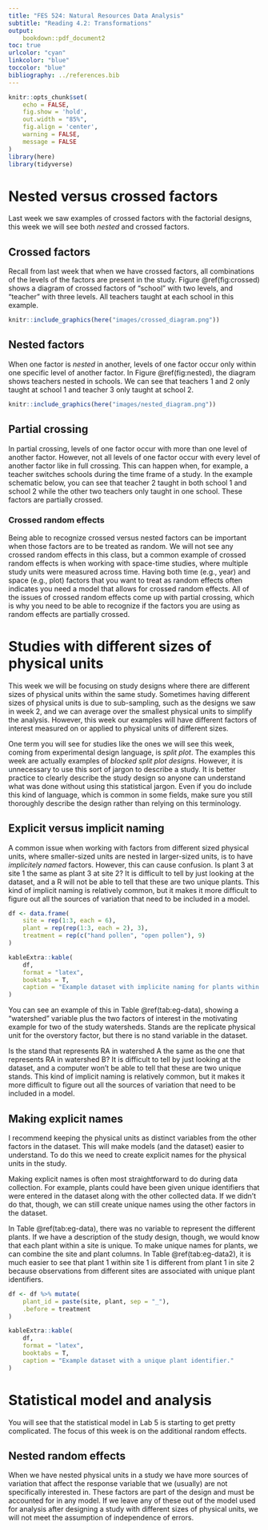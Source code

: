 ```yaml
---
title: "FES 524: Natural Resources Data Analysis"
subtitle: "Reading 4.2: Transformations"
output:
    bookdown::pdf_document2
toc: true
urlcolor: "cyan"
linkcolor: "blue"
toccolor: "blue"
bibliography: ../references.bib
---
```


```r
knitr::opts_chunk$set(
    echo = FALSE,
    fig.show = 'hold',
    out.width = "85%",
    fig.align = 'center',
    warning = FALSE,
    message = FALSE
)
library(here)
library(tidyverse)
```



# Nested versus crossed factors

Last week we saw examples of crossed factors with the factorial designs, this week we will see both *nested* and crossed factors.

## Crossed factors

Recall from last week that when we have crossed factors, all combinations of the levels of the factors are present in the study. Figure \@ref(fig:crossed) shows a diagram of crossed factors of "school" with two levels, and "teacher" with three levels. All teachers taught at each school in this example.

```r
knitr::include_graphics(here("images/crossed_diagram.png"))
```

## Nested factors

When one factor is *nested* in another, levels of one factor occur only within one specific level of another factor.  In Figure \@ref(fig:nested), the diagram shows teachers nested in schools. We can see that teachers 1 and 2 only taught at school 1 and teacher 3 only taught at school 2.

```r
knitr::include_graphics(here("images/nested_diagram.png"))
```

## Partial crossing

In partial crossing, levels of one factor occur with more than one level of another factor.  However, not all levels of one factor occur with every level of another factor like in full crossing.  This can happen when, for example, a teacher switches schools during the time frame of a study.  In the example schematic below, you can see that teacher 2 taught in both school 1 and school 2 while the other two teachers only taught in one school.  These factors are partially crossed.


### Crossed random effects

Being able to recognize crossed versus nested factors can be important when those factors are to be treated as random. We will not see any crossed random effects in this class, but a common example of crossed random effects is when working with space-time studies, where multiple study units were measured across time.  Having both time (e.g., year) and space (e.g., plot) factors that you want to treat as random effects often indicates you need a model that allows for crossed random effects. All of the issues of crossed random effects come up with partial crossing, which is why you need to be able to recognize if the factors you are using as random effects are partially crossed.

# Studies with different sizes of physical units

This week we will be focusing on study designs where there are different sizes of physical units within the same study.  Sometimes having different sizes of physical units is due to sub-sampling, such as the designs we saw in week 2, and we can average over the smallest physical units to simplify the analysis.  However, this week our examples will have different factors of interest measured on or applied to physical units of different sizes.

One term you will see for studies like the ones we will see this week, coming from experimental design language, is *split plot*.  The examples this week are actually examples of *blocked split plot designs*.  However, it is unnecessary to use this sort of jargon to describe a study.  It is better practice to clearly describe the study design so anyone can understand what was done without using this statistical jargon.  Even if you do include this kind of language, which is common in some fields, make sure you still thoroughly describe the design rather than relying on this terminology. 

## Explicit versus implicit naming

A common issue when working with factors from different sized physical units, where smaller-sized units are nested in larger-sized units, is to have *implicitely named* factors. However, this can cause confusion. Is plant 3 at site 1 the same as plant 3 at site 2? It is difficult to tell by just looking at the dataset, and a R will not be able to tell that these are two unique plants.  This kind of implicit naming is relatively common, but it makes it more difficult to figure out all the sources of variation that need to be included in a model.

```r
df <- data.frame(
    site = rep(1:3, each = 6),
    plant = rep(rep(1:3, each = 2), 3),
    treatment = rep(c("hand pollen", "open pollen"), 9)
)

kableExtra::kable(
    df,
    format = "latex",
    booktabs = T,
    caption = "Example dataset with implicite naming for plants within sites."
)
```


You can see an example of this in Table \@ref(tab:eg-data), showing a “watershed” variable plus the two factors of interest in the motivating example for two of the study watersheds.  Stands are the replicate physical unit for the overstory factor, but there is no stand variable in the dataset.

Is the stand that represents RA in watershed A the same as the one that represents RA in watershed B?  It is difficult to tell by just looking at the dataset, and a computer won’t be able to tell that these are two unique stands.  This kind of implicit naming is relatively common, but it makes it more difficult to figure out all the sources of variation that need to be included in a model.


## Making explicit names

I recommend keeping the physical units as distinct variables from the other factors in the dataset.  This will make models (and the dataset) easier to understand.  To do this we need to create explicit names for the physical units in the study.

Making explicit names is often most straightforward to do during data collection.  For example, plants could have been given unique identifiers that were entered in the dataset along with the other collected data.  If we didn't do that, though, we can still create unique names using the other factors in the dataset.

In Table \@ref(tab:eg-data), there was no variable to represent the different plants.  If we have a description of the study design, though, we would know that each plant within a site is unique.  To make unique names for plants, we can combine the site and plant columns. In Table \@ref(tab:eg-data2), it is much easier to see that plant 1 within site 1 is different from plant 1 in site 2 because observations from different sites are associated with unique plant identifiers.

```r
df <- df %>% mutate(
    plant_id = paste(site, plant, sep = "_"),
    .before = treatment
)

kableExtra::kable(
    df,
    format = "latex",
    booktabs = T,
    caption = "Example dataset with a unique plant identifier."
)
```


# Statistical model and analysis

You will see that the statistical model in Lab 5 is starting to get pretty complicated.  The focus of this week is on the additional random effects.

## Nested random effects

When we have nested physical units in a study we have more sources of variation that affect the response variable that we (usually) are not specifically interested in.  These factors are part of the design and must be accounted for in any model.  If we leave any of these out of the model used for analysis after designing a study with different sizes of physical units, we will not meet the assumption of independence of errors.




